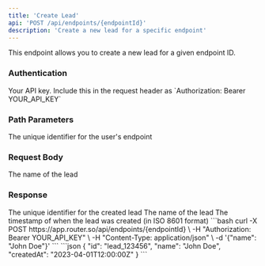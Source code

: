 ```yaml
---
title: 'Create Lead'
api: 'POST /api/endpoints/{endpointId}'
description: 'Create a new lead for a specific endpoint'
---
```



This endpoint allows you to create a new lead for a given endpoint ID.

### Authentication

<ParamField header="Authorization" type="string" required>
  Your API key. Include this in the request header as `Authorization: Bearer YOUR_API_KEY`
</ParamField>

### Path Parameters

<ParamField path="endpointId" type="string" required>
  The unique identifier for the user's endpoint
</ParamField>

### Request Body

<ParamField body="name" type="string" required>
  The name of the lead
</ParamField>

### Response

<ResponseField name="id" type="string">
  The unique identifier for the created lead
</ResponseField>

<ResponseField name="name" type="string">
  The name of the lead
</ResponseField>

<ResponseField name="createdAt" type="string">
  The timestamp of when the lead was created (in ISO 8601 format)
</ResponseField>

<RequestExample>
  ```bash
  curl -X POST https://app.router.so/api/endpoints/{endpointId} \
    -H "Authorization: Bearer YOUR_API_KEY" \
    -H "Content-Type: application/json" \
    -d '{"name": "John Doe"}'
  ```
</RequestExample>

<ResponseExample>
  ```json
  {
    "id": "lead_123456",
    "name": "John Doe",
    "createdAt": "2023-04-01T12:00:00Z"
  }
  ```
</ResponseExample>
